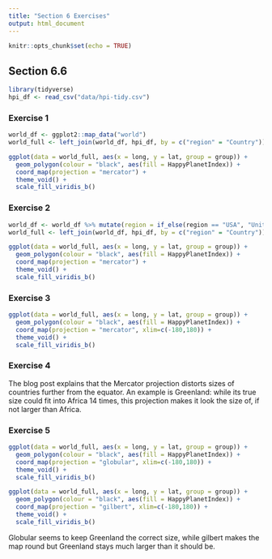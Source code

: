 ```yaml
---
title: "Section 6 Exercises"
output: html_document
---
```


```r
knitr::opts_chunk$set(echo = TRUE)
```

## Section 6.6

```r
library(tidyverse)
hpi_df <- read_csv("data/hpi-tidy.csv")
```

### Exercise 1

```r
world_df <- ggplot2::map_data("world")
world_full <- left_join(world_df, hpi_df, by = c("region" = "Country"))

ggplot(data = world_full, aes(x = long, y = lat, group = group)) + 
  geom_polygon(colour = "black", aes(fill = HappyPlanetIndex)) + 
  coord_map(projection = "mercator") +
  theme_void() +
  scale_fill_viridis_b()
```

### Exercise 2

```r
world_df <- world_df %>% mutate(region = if_else(region == "USA", "United States of America", region))
world_full <- left_join(world_df, hpi_df, by = c("region" = "Country"))

ggplot(data = world_full, aes(x = long, y = lat, group = group)) + 
  geom_polygon(colour = "black", aes(fill = HappyPlanetIndex)) + 
  coord_map(projection = "mercator") +
  theme_void() +
  scale_fill_viridis_b()
```

### Exercise 3

```r
ggplot(data = world_full, aes(x = long, y = lat, group = group)) + 
  geom_polygon(colour = "black", aes(fill = HappyPlanetIndex)) + 
  coord_map(projection = "mercator", xlim=c(-180,180)) +
  theme_void() +
  scale_fill_viridis_b()
```

### Exercise 4

The blog post explains that the Mercator projection distorts sizes of countries further from the equator. An example is Greenland: while its true size could fit into Africa 14 times, this projection makes it look the size of, if not larger than Africa.

### Exercise 5

```r
ggplot(data = world_full, aes(x = long, y = lat, group = group)) + 
  geom_polygon(colour = "black", aes(fill = HappyPlanetIndex)) + 
  coord_map(projection = "globular", xlim=c(-180,180)) +
  theme_void() +
  scale_fill_viridis_b()

ggplot(data = world_full, aes(x = long, y = lat, group = group)) + 
  geom_polygon(colour = "black", aes(fill = HappyPlanetIndex)) + 
  coord_map(projection = "gilbert", xlim=c(-180,180)) +
  theme_void() +
  scale_fill_viridis_b()
```

Globular seems to keep Greenland the correct size, while gilbert makes the map round but Greenland stays much larger than it should be.